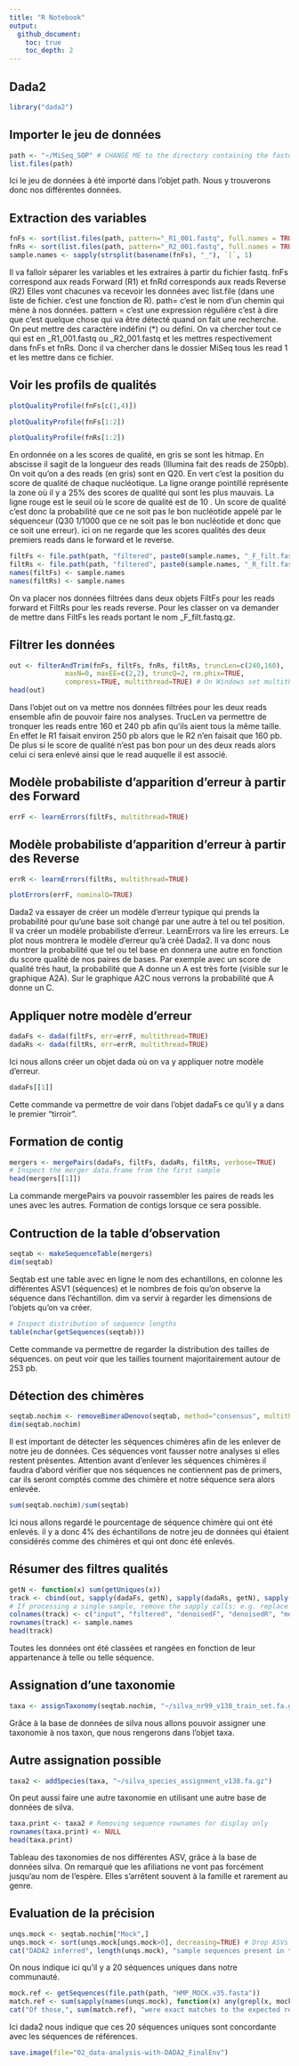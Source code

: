 ```yaml
---
title: "R Notebook"
output: 
  github_document:
    toc: true
    toc_depth: 2
---
```


## Dada2
```r
library("dada2")
```

## Importer le jeu de données
```r
path <- "~/MiSeq_SOP" # CHANGE ME to the directory containing the fastq files after unzipping.
list.files(path)
```
Ici le jeu de données à été importé dans l’objet path. Nous y trouverons donc nos différentes données.

## Extraction des variables
```r
fnFs <- sort(list.files(path, pattern="_R1_001.fastq", full.names = TRUE))
fnRs <- sort(list.files(path, pattern="_R2_001.fastq", full.names = TRUE))
sample.names <- sapply(strsplit(basename(fnFs), "_"), `[`, 1)
```
Il va falloir séparer les variables et les extraires à partir du fichier fastq. fnFs correspond aux reads Forward (R1) et fnRd corresponds aux reads Reverse (R2) Elles vont chacunes va recevoir les données avec list.file (dans une liste de fichier. c’est une fonction de R). path= c’est le nom d’un chemin qui mène à nos données. pattern = c’est une expression régulière c’est à dire que c’est quelque chose qui va être détecté quand on fait une recherche. On peut mettre des caractère indéfini (*) ou défini. On va chercher tout ce qui est en _R1_001.fastq ou _R2_001.fastq et les mettres respectivement dans fnFs et fnRs. Donc il va chercher dans le dossier MiSeq tous les read 1 et les mettre dans ce fichier.

## Voir les profils de qualités
```r
plotQualityProfile(fnFs[c(1,4)])
```
```r
plotQualityProfile(fnFs[1:2])
```
```r
plotQualityProfile(fnRs[1:2])
```
 
 En ordonnée on a les scores de qualité, en gris se sont les hitmap. En abscisse il sagit de la longueur des reads (Illumina fait des reads de 250pb). On voit qu’on a des reads (en gris) sont en Q20. En vert c’est la position du score de qualité de chaque nucléotique. La ligne orange pointillé représente la zone où il y a 25% des scores de qualité qui sont les plus mauvais. La ligne rouge est le seuil où le score de qualité est de 10 . Un score de qualité c’est donc la probabilité que ce ne soit pas le bon nucléotide appelé par le séquenceur (Q30 1/1000 que ce ne soit pas le bon nucléotide et donc que ce soit une erreur). ici on ne regarde que les scores qualités des deux premiers reads dans le forward et le reverse.
 
```r
filtFs <- file.path(path, "filtered", paste0(sample.names, "_F_filt.fastq.gz"))
filtRs <- file.path(path, "filtered", paste0(sample.names, "_R_filt.fastq.gz"))
names(filtFs) <- sample.names
names(filtRs) <- sample.names
```
On va placer nos données filtrées dans deux objets FiltFs pour les reads forward et FiltRs pour les reads reverse. Pour les classer on va demander de mettre dans FiltFs les reads portant le nom _F_filt.fastq.gz.

## Filtrer les données
```r
out <- filterAndTrim(fnFs, filtFs, fnRs, filtRs, truncLen=c(240,160),
              maxN=0, maxEE=c(2,2), truncQ=2, rm.phix=TRUE,
              compress=TRUE, multithread=TRUE) # On Windows set multithread=FALSE
head(out)
```
Dans l’objet out on va mettre nos données filtrées pour les deux reads ensemble afin de pouvoir faire nos analyses. TrucLen va permettre de tronquer les reads entre 160 et 240 pb afin qu’ils aient tous la même taille. En effet le R1 faisait environ 250 pb alors que le R2 n’en faisait que 160 pb. De plus si le score de qualité n’est pas bon pour un des deux reads alors celui ci sera enlevé ainsi que le read auquelle il est associé.

## Modèle probabiliste d’apparition d’erreur à partir des Forward
```r
errF <- learnErrors(filtFs, multithread=TRUE)
```

## Modèle probabiliste d’apparition d’erreur à partir des Reverse
```r
errR <- learnErrors(filtRs, multithread=TRUE)
```

```r
plotErrors(errF, nominalQ=TRUE)
```
Dada2 va essayer de créer un modèle d’erreur typique qui prends la probabilité pour qu’une base soit changé par une autre à tel ou tel position. Il va créer un modèle probabiliste d’erreur. LearnErrors va lire les erreurs. Le plot nous montrera le modèle d’erreur qu’à créé Dada2. Il va donc nous montrer la probabilité que tel ou tel base en donnera une autre en fonction du score qualité de nos paires de bases. Par exemple avec un score de qualité très haut, la probabilité que A donne un A est très forte (visible sur le graphique A2A). Sur le graphique A2C nous verrons la probabilité que A donne un C.

## Appliquer notre modèle d'erreur
```r
dadaFs <- dada(filtFs, err=errF, multithread=TRUE)
dadaRs <- dada(filtRs, err=errR, multithread=TRUE)
```
Ici nous allons créer un objet dada où on va y appliquer notre modèle d’erreur.

```r
dadaFs[[1]]
```
Cette commande va permettre de voir dans l’objet dadaFs ce qu’il y a dans le premier “tirroir”.


## Formation de contig

```r
mergers <- mergePairs(dadaFs, filtFs, dadaRs, filtRs, verbose=TRUE)
# Inspect the merger data.frame from the first sample
head(mergers[[1]])
```
La commande mergePairs va pouvoir rassembler les paires de reads les unes avec les autres. Formation de contigs lorsque ce sera possible.

## Contruction de la table d'observation

```r
seqtab <- makeSequenceTable(mergers)
dim(seqtab)
```

Seqtab est une table avec en ligne le nom des echantillons, en colonne les différentes ASV1 (séquences) et le nombres de fois qu’on observe la séquence dans l’échantillon. dim va servir à regarder les dimensions de l’objets qu’on va créer.

```r
# Inspect distribution of sequence lengths
table(nchar(getSequences(seqtab)))
```
Cette commande va permettre de regarder la distribution des tailles de séquences. on peut voir que les tailles tournent majoritairement autour de 253 pb.

## Détection des chimères
```r
seqtab.nochim <- removeBimeraDenovo(seqtab, method="consensus", multithread=TRUE, verbose=TRUE)
dim(seqtab.nochim)
```
Il est important de détecter les séquences chimères afin de les enlever de notre jeu de données. Ces séquences vont fausser notre analyses si elles restent présentes. Attention avant d’enlever les séquences chimères il faudra d’abord vérifier que nos séquences ne contiennent pas de primers, car ils seront comptés comme des chimère et notre séquence sera alors enlevée.

```r
sum(seqtab.nochim)/sum(seqtab)
```
Ici nous allons regardé le pourcentage de séquence chimère qui ont été enlevés. il y a donc 4% des échantillons de notre jeu de données qui étaient considérés comme des chimères et qui ont donc été enlevés.

## Résumer des filtres qualités
```r
getN <- function(x) sum(getUniques(x))
track <- cbind(out, sapply(dadaFs, getN), sapply(dadaRs, getN), sapply(mergers, getN), rowSums(seqtab.nochim))
# If processing a single sample, remove the sapply calls: e.g. replace sapply(dadaFs, getN) with getN(dadaFs)
colnames(track) <- c("input", "filtered", "denoisedF", "denoisedR", "merged", "nonchim")
rownames(track) <- sample.names
head(track)
```
Toutes les données ont été classées et rangées en fonction de leur appartenance à telle ou telle séquence.

## Assignation d’une taxonomie

```r
taxa <- assignTaxonomy(seqtab.nochim, "~/silva_nr99_v138_train_set.fa.gz", multithread=TRUE)
```
Grâce à la base de données de silva nous allons pouvoir assigner une taxonomie à nos taxon, que nous rengerons dans l’objet taxa.

## Autre assignation possible

```r
taxa2 <- addSpecies(taxa, "~/silva_species_assignment_v138.fa.gz")
```
On peut aussi faire une autre taxonomie en utilisant une autre base de données de silva.


```r
taxa.print <- taxa2 # Removing sequence rownames for display only
rownames(taxa.print) <- NULL
head(taxa.print)
```
Tableau des taxonomies de nos différentes ASV, grâce à la base de données silva. On remarqué que les afiliations ne vont pas forcément jusqu’au nom de l’espère. Elles s’arrêtent souvent à la famille et rarement au genre.

## Evaluation de la précision

```r
unqs.mock <- seqtab.nochim["Mock",]
unqs.mock <- sort(unqs.mock[unqs.mock>0], decreasing=TRUE) # Drop ASVs absent in the Mock
cat("DADA2 inferred", length(unqs.mock), "sample sequences present in the Mock community.\n")
```
On nous indique ici qu’il y a 20 séquences uniques dans notre communauté.

```r
mock.ref <- getSequences(file.path(path, "HMP_MOCK.v35.fasta"))
match.ref <- sum(sapply(names(unqs.mock), function(x) any(grepl(x, mock.ref))))
cat("Of those,", sum(match.ref), "were exact matches to the expected reference sequences.\n")
```
Ici dada2 nous indique que ces 20 séquences uniques sont concordante avec les séquences de références.

```r
save.image(file="02_data-analysis-with-DADA2_FinalEnv")
```
